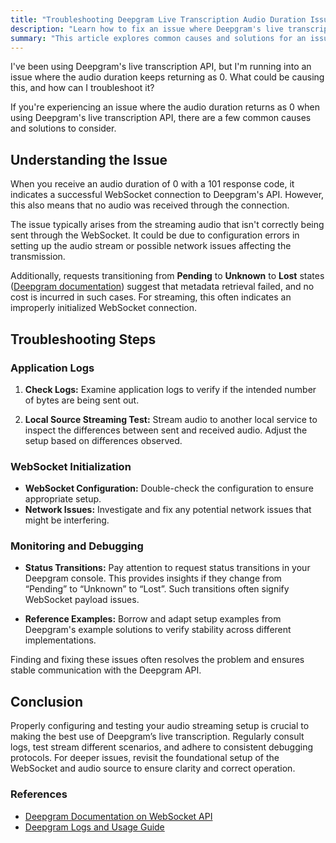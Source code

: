 ```yaml
---
title: "Troubleshooting Deepgram Live Transcription Audio Duration Issues"
description: "Learn how to fix an issue where Deepgram's live transcription API returns an audio duration of 0."
summary: "This article explores common causes and solutions for an issue where Deepgram's live transcription API returns an audio duration of 0, indicating no audio was received through the WebSocket connection. It covers potential configuration errors and network issues affecting audio streaming."
---
```


<CommunityQuestion>I've been using Deepgram's live transcription API, but I'm running into an issue where the audio duration keeps returning as 0. What could be causing this, and how can I troubleshoot it?</CommunityQuestion>

If you're experiencing an issue where the audio duration returns as 0 when using Deepgram's live transcription API, there are a few common causes and solutions to consider.

## Understanding the Issue

When you receive an audio duration of 0 with a 101 response code, it indicates a successful WebSocket connection to Deepgram's API. However, this also means that no audio was received through the connection. 

The issue typically arises from the streaming audio that isn't correctly being sent through the WebSocket. It could be due to configuration errors in setting up the audio stream or possible network issues affecting the transmission.

Additionally, requests transitioning from **Pending** to **Unknown** to **Lost** states ([Deepgram documentation](https://developers.deepgram.com/docs/using-logs-usage#understanding--console-usage-log-states)) suggest that metadata retrieval failed, and no cost is incurred in such cases. For streaming, this often indicates an improperly initialized WebSocket connection.

## Troubleshooting Steps

### Application Logs

1. **Check Logs:** Examine application logs to verify if the intended number of bytes are being sent out.

2. **Local Source Streaming Test:** Stream audio to another local service to inspect the differences between sent and received audio. Adjust the setup based on differences observed.

### WebSocket Initialization

- **WebSocket Configuration:** Double-check the configuration to ensure appropriate setup.
- **Network Issues:** Investigate and fix any potential network issues that might be interfering.

### Monitoring and Debugging

- **Status Transitions:** Pay attention to request status transitions in your Deepgram console. This provides insights if they change from “Pending” to “Unknown” to “Lost”. Such transitions often signify WebSocket payload issues.

- **Reference Examples:** Borrow and adapt setup examples from Deepgram's example solutions to verify stability across different implementations.

Finding and fixing these issues often resolves the problem and ensures stable communication with the Deepgram API.

## Conclusion

Properly configuring and testing your audio streaming setup is crucial to making the best use of Deepgram’s live transcription. Regularly consult logs, test stream different scenarios, and adhere to consistent debugging protocols. For deeper issues, revisit the foundational setup of the WebSocket and audio source to ensure clarity and correct operation.

### References

- [Deepgram Documentation on WebSocket API](https://developers.deepgram.com/docs/getting-started-with-live-streaming-audio)
- [Deepgram Logs and Usage Guide](https://developers.deepgram.com/docs/using-logs-usage#understanding--console-usage-log-states)
